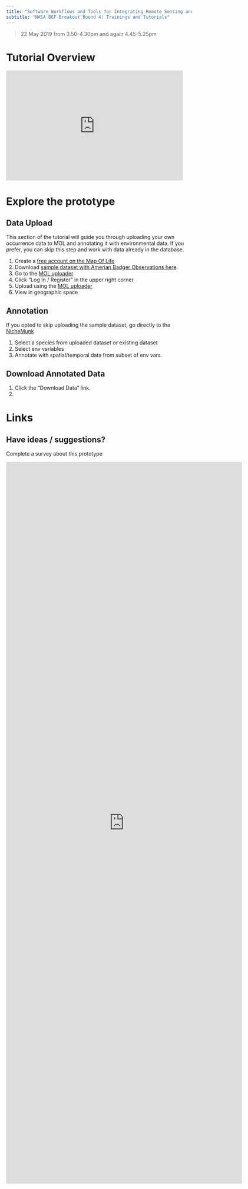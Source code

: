 ```yaml
---
title: "Software Workflows and Tools for Integrating Remote Sensing and Organismal Occurrence Data Streams"
subtitle: "NASA BEF Breakout Round 4: Trainings and Tutorials"
---
```


> 22 May 2019 from 3.50-4.30pm and again 4.45-5.25pm

# Tutorial Overview

<iframe src="https://docs.google.com/presentation/d/e/2PACX-1vQ3i8hloIq8FNhafP2qaIXRe22XAgAkA9BQhrsSwB4ui1hEK-s5lwfAZnFnPo17um40XeyliapLxVxp/embed?start=false&loop=false&delayms=60000" frameborder="0" width="480" height="299" allowfullscreen="true" mozallowfullscreen="true" webkitallowfullscreen="true"></iframe>

# Explore the prototype

## Data Upload

This section of the tutorial will guide you through uploading your own occurrence data to MOL and annotating it with environmental data.  If you prefer, you can skip this step and work with data already in the database.

1. Create a [free account on the Map Of Life](https://auth.mol.org/register)
2. Download [sample dataset with Amerian Badger Observations here](data/Taxidea_taxus_records.csv).
2. Go to the [MOL uploader](https://mol.org/upload/landing)
3. Click "Log In / Register" in the upper right corner
4. Upload using the [MOL uploader](https://mol.org/upload/landing)
3. View in geographic space

## Annotation

If you opted to skip uploading the sample dataset, go directly to the [NicheMunk](http://mol.org/nichemunk) 

1. Select a species from uploaded dataset or existing dataset
2. Select env variables
3. Annotate with spatial/temporal data from subset of env vars.


## Download Annotated Data

1. Click the "Download Data" link.
2. 


# Links

## Have ideas / suggestions?

Complete a survey about this prototype

<iframe src="https://docs.google.com/forms/d/e/1FAIpQLSflIl3nkvIADjAvfqW8KX-2CmHsa5No2fuvsDjYqwjL9JT-rA/viewform?embedded=true" width="640" height="1962" frameborder="0" marginheight="0" marginwidth="0">Loading...</iframe>



